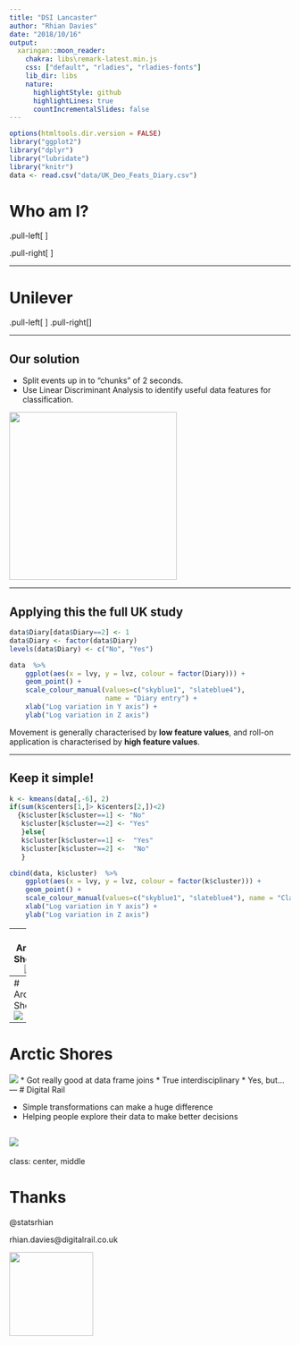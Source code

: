 ```yaml
---
title: "DSI Lancaster"
author: "Rhian Davies"
date: "2018/10/16"
output:
  xaringan::moon_reader:
    chakra: libs\remark-latest.min.js
    css: ["default", "rladies", "rladies-fonts"]
    lib_dir: libs
    nature:
      highlightStyle: github
      highlightLines: true
      countIncrementalSlides: false
---
```

```r
options(htmltools.dir.version = FALSE)
library("ggplot2")
library("dplyr")
library("lubridate")
library("knitr")
data <- read.csv("data/UK_Deo_Feats_Diary.csv")
```

# Who am I?

<!-- Unilever:  Global 169,000 employees over - R&D over 6000, 15 people in my group owns over 400 brands, 100 countries
     Arctic Shores: Scale up, 30 employees across 3 offices (Man, London, Singapore) Many different people - one DS
     Digital Rail: 2 employee across one office -->
.pull-left[
<center>
<img src="images/lu.jpg" class = "center" height = "100">
</br>
<img src="images/stori.png" class = "center" height = "100">
</br>
<img src="images/unilever.png" class = "center" height = "200">
</center>]


.pull-right[
<center>
<img src="images/as.png" class = "center" height = "80">
</br>
<img src="images/drl.png" class = "center" height = "200">
<img src="images/rss.jpg" class = "center" height = "200">
</center>]

---

# Unilever
<!--
* Unilever want to understand how consumers use deodorant.
* Experimental participants are notoriously bad at filling in study diaries.
* Unilever developed data loggers to collect user data in a less intrusive and more reliable way.
* Can we learn how consumers use deodorant just using the logger data?-->

.pull-left[
<center><img src ="images/rexona.png" alt="Roll on deodorant" style="width: 180px;"/></center>
]
.pull-right[<center><img src="images/datalogger.jpg" alt="Data Loggers" style="width: 300px;"/></center>]

<!--
* Event start time, end time and duration.
* X, y, z and sound time series for each event.
* High frequency (20 observations per second).
* Event class:  "Application", "Movement", "Unknown".
* Small, quality in-lab dataset.
* Some events were unusually long (>20 seconds).
* Only part of an event might actually be true deodorant application.

-->
---

## Our solution

* Split events up in to "chunks" of 2 seconds.
* Use Linear Discriminant Analysis to identify useful data features for classification.

<img src="images/LDA2_clear.png" style="width: 300px;"/></center>

---

## Applying this the full UK study

<!-- In the plot below, each point represents a 2 second window of an event.  --> 

```r
data$Diary[data$Diary==2] <- 1
data$Diary <- factor(data$Diary)
levels(data$Diary) <- c("No", "Yes")

data  %>% 
    ggplot(aes(x = lvy, y = lvz, colour = factor(Diary))) +
    geom_point() +
    scale_colour_manual(values=c("skyblue1", "slateblue4"),
                        name = "Diary entry") +
    xlab("Log variation in Y axis") +
    ylab("Log variation in Z axis") 

```

Movement is generally characterised by **low feature values**, and roll-on application is characterised by **high feature values**. 

---

## Keep it simple!
<!-- With this insight we can identify likely non-application windows, and remove them from the dataset.

Simple approach: cluster the feature set using k-means. -->

```r
k <- kmeans(data[,-6], 2)
if(sum(k$centers[1,]> k$centers[2,])<2)
  {k$cluster[k$cluster==1] <- "No"
   k$cluster[k$cluster==2] <- "Yes"
   }else{
   k$cluster[k$cluster==1] <-  "Yes"
   k$cluster[k$cluster==2] <-  "No"
   }

cbind(data, k$cluster)  %>% 
    ggplot(aes(x = lvy, y = lvz, colour = factor(k$cluster))) +
    geom_point() +
    scale_colour_manual(values=c("skyblue1", "slateblue4"), name = "Classed as\ntrue event") +
    xlab("Log variation in Y axis") +
    ylab("Log variation in Z axis") 
```

---
# Arctic Shores 
![](images/src.gif)
---
# Arctic Shores 
![](images/cc.gif)

---
# Arctic Shores
![](images/ff.png)
 * Got really good at data frame joins
 * True interdisciplinary
 * Yes, but...
<!-- WEIRD -->
<!-- Entreprenears - more creative, determined, and self-belied, ER, manging uncertainty, sociable. -->
<!-- Funny-->
---
# Digital Rail

* Simple transformations can make a huge difference
* Helping people explore their data to make better decisions

![](images/boost-boxplots.png)
---
class: center, middle

# Thanks

@statsrhian

rhian.davies@digitalrail.co.uk

<img src="images/rladies.svg" height = "150">

